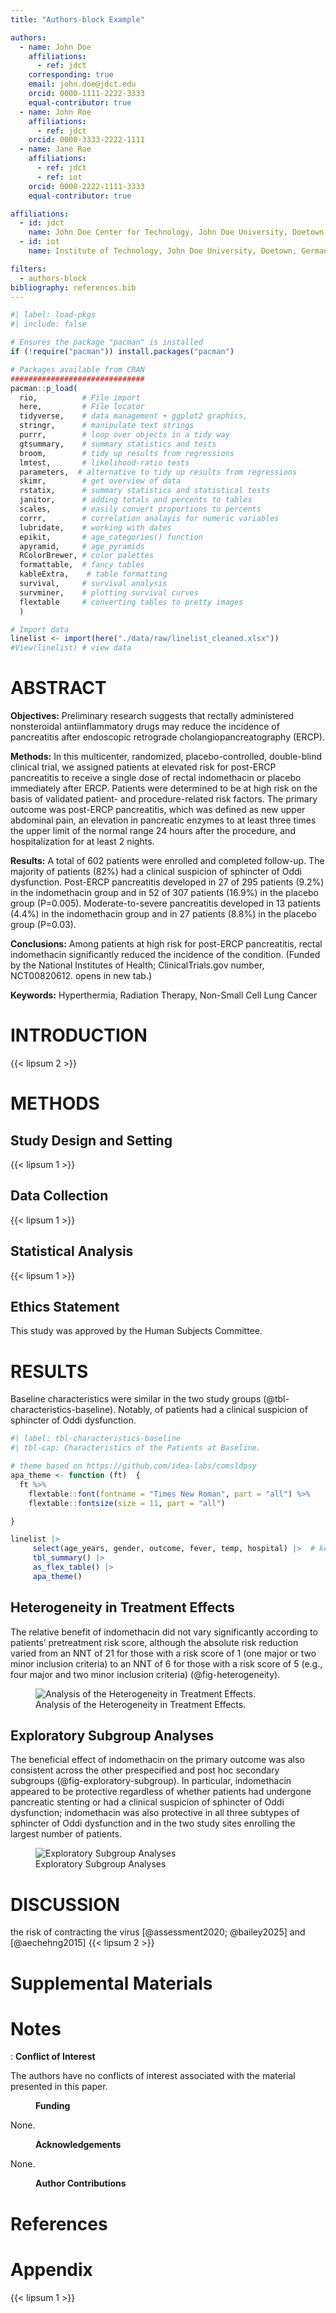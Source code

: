 ```yaml
---
title: "Authors-block Example"

authors:
  - name: John Doe
    affiliations:
      - ref: jdct
    corresponding: true
    email: john.doe@jdct.edu
    orcid: 0000-1111-2222-3333
    equal-contributor: true
  - name: John Roe
    affiliations:
      - ref: jdct
    orcid: 0000-3333-2222-1111
  - name: Jane Roe
    affiliations:
      - ref: jdct
      - ref: iot
    orcid: 0000-2222-1111-3333
    equal-contributor: true

affiliations:
  - id: jdct
    name: John Doe Center for Technology, John Doe University, Doetown, Germany.
  - id: iot
    name: Institute of Technology, John Doe University, Doetown, Germany.

filters:
  - authors-block
bibliography: references.bib
---
```


```r
#| label: load-pkgs
#| include: false

# Ensures the package "pacman" is installed
if (!require("pacman")) install.packages("pacman")

# Packages available from CRAN
##############################
pacman::p_load(
  rio,          # File import
  here,         # File locator
  tidyverse,    # data management + ggplot2 graphics, 
  stringr,      # manipulate text strings 
  purrr,        # loop over objects in a tidy way
  gtsummary,    # summary statistics and tests 
  broom,        # tidy up results from regressions
  lmtest,       # likelihood-ratio tests
  parameters,  # alternative to tidy up results from regressions
  skimr,        # get overview of data
  rstatix,      # summary statistics and statistical tests
  janitor,      # adding totals and percents to tables
  scales,       # easily convert proportions to percents
  corrr,        # correlation analayis for numeric variables
  lubridate,    # working with dates
  epikit,       # age_categories() function
  apyramid,     # age pyramids
  RColorBrewer, # color palettes
  formattable,  # fancy tables
  kableExtra,    # table formatting
  survival,     # survival analysis
  survminer,    # plotting survival curves
  flextable     # converting tables to pretty images
  )

# Import data
linelist <- import(here("./data/raw/linelist_cleaned.xlsx"))
#View(linelist) # view data

```

# ABSTRACT

**Objectives:** Preliminary research suggests that rectally administered nonsteroidal antiinflammatory drugs may reduce the incidence of pancreatitis after endoscopic retrograde cholangiopancreatography (ERCP).

**Methods:** In this multicenter, randomized, placebo-controlled, double-blind clinical trial, we assigned patients at elevated risk for post-ERCP pancreatitis to receive a single dose of rectal indomethacin or placebo immediately after ERCP. Patients were determined to be at high risk on the basis of validated patient- and procedure-related risk factors. The primary outcome was post-ERCP pancreatitis, which was defined as new upper abdominal pain, an elevation in pancreatic enzymes to at least three times the upper limit of the normal range 24 hours after the procedure, and hospitalization for at least 2 nights.

**Results:** A total of 602 patients were enrolled and completed follow-up. The majority of patients (82%) had a clinical suspicion of sphincter of Oddi dysfunction. Post-ERCP pancreatitis developed in 27 of 295 patients (9.2%) in the indomethacin group and in 52 of 307 patients (16.9%) in the placebo group (P=0.005). Moderate-to-severe pancreatitis developed in 13 patients (4.4%) in the indomethacin group and in 27 patients (8.8%) in the placebo group (P=0.03).

**Conclusions:** Among patients at high risk for post-ERCP pancreatitis, rectal indomethacin significantly reduced the incidence of the condition. (Funded by the National Institutes of Health; ClinicalTrials.gov number, NCT00820612. opens in new tab.)

**Keywords:** Hyperthermia, Radiation Therapy, Non-Small Cell Lung Cancer

# INTRODUCTION

{{< lipsum 2 >}}

# METHODS

## Study Design and Setting

{{< lipsum 1 >}}

## Data Collection

{{< lipsum 1 >}}

## Statistical Analysis

{{< lipsum 1 >}}

## Ethics Statement

This study was approved by the Human Subjects Committee.

# RESULTS

Baseline characteristics were similar in the two study groups (@tbl-characteristics-baseline). Notably, of patients had a clinical suspicion of sphincter of Oddi dysfunction.

```r
#| label: tbl-characteristics-baseline
#| tbl-cap: Characteristics of the Patients at Baseline.

# theme based on https://github.com/idea-labs/comsldpsy
apa_theme <- function (ft)  {
  ft %>% 
    flextable::font(fontname = "Times New Roman", part = "all") %>% 
    flextable::fontsize(size = 11, part = "all")

}

linelist |> 
     select(age_years, gender, outcome, fever, temp, hospital) |>  # keep only the columns of interest
     tbl_summary() |>
     as_flex_table() |>
     apa_theme()


```

## Heterogeneity in Treatment Effects

The relative benefit of indomethacin did not vary significantly according to patients' pretreatment risk score, although the absolute risk reduction varied from an NNT of 21 for those with a risk score of 1 (one major or two minor inclusion criteria) to an NNT of 6 for those with a risk score of 5 (e.g., four major and two minor inclusion criteria) (@fig-heterogeneity).

![Analysis of the Heterogeneity in Treatment Effects.](images/clipboard-2828008318.png){#fig-heterogeneity}

## Exploratory Subgroup Analyses

The beneficial effect of indomethacin on the primary outcome was also consistent across the other prespecified and post hoc secondary subgroups (@fig-exploratory-subgroup). In particular, indomethacin appeared to be protective regardless of whether patients had undergone pancreatic stenting or had a clinical suspicion of sphincter of Oddi dysfunction; indomethacin was also protective in all three subtypes of sphincter of Oddi dysfunction and in the two study sites enrolling the largest number of patients.

![Exploratory Subgroup Analyses](images/clipboard-1822931444.png){#fig-exploratory-subgroup}

# DISCUSSION

the risk of contracting the virus [@assessment2020; @bailey2025] and [@aechehng2015] {{< lipsum 2 >}}

# Supplemental Materials

# Notes

: **Conflict of Interest**

The authors have no conflicts of interest associated with the material presented in this paper.

:   **Funding**

None.

:   **Acknowledgements**

None.

:   **Author Contributions**

# References {.unnumbered}

::: {#refs}
:::

# Appendix {.appendix}

{{< lipsum 1 >}}